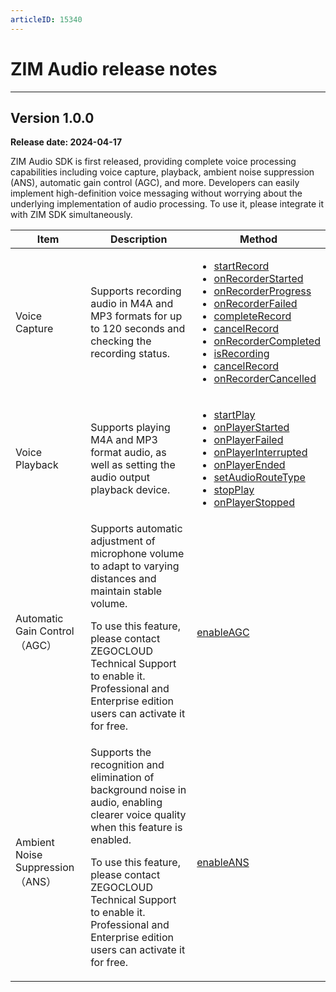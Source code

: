 ```yaml
---
articleID: 15340
---
```


# ZIM Audio release notes


- - -

## Version 1.0.0

**Release date: 2024-04-17**

ZIM Audio SDK is first released, providing complete voice processing capabilities including voice capture, playback, ambient noise suppression (ANS), automatic gain control (AGC), and more. Developers can easily implement high-definition voice messaging without worrying about the underlying implementation of audio processing. To use it, please integrate it with ZIM SDK simultaneously.

| Item  | Description | Method |
|-------|-------|-------|
| Voice Capture  | Supports recording audio in M4A and MP3 formats for up to 120 seconds and checking the recording status. | <ul><li>[startRecord](https://pub.dev/documentation/zego_zim_audio/latest/zego_zim_audio/ZIMAudio/startRecord.html)</li><li>[onRecorderStarted](https://pub.dev/documentation/zego_zim_audio/latest/zego_zim_audio/ZIMAudioEventHandler/onRecorderStarted.html)</li><li>[onRecorderProgress](https://pub.dev/documentation/zego_zim_audio/latest/zego_zim_audio/ZIMAudioEventHandler/onRecorderProgress.html)</li><li>[onRecorderFailed](https://pub.dev/documentation/zego_zim_audio/latest/zego_zim_audio/ZIMAudioEventHandler/onRecorderFailed.html)</li><li>[completeRecord](https://pub.dev/documentation/zego_zim_audio/latest/zego_zim_audio/ZIMAudio/completeRecord.html)</li><li>[cancelRecord](https://pub.dev/documentation/zego_zim_audio/latest/zego_zim_audio/ZIMAudio/cancelRecord.html)</li><li>[onRecorderCompleted](https://pub.dev/documentation/zego_zim_audio/latest/zego_zim_audio/ZIMAudioEventHandler/onRecorderCompleted.html)</li><li>[isRecording](https://pub.dev/documentation/zego_zim_audio/latest/zego_zim_audio/ZIMAudio/isRecording.html)</li><li>[cancelRecord](https://pub.dev/documentation/zego_zim_audio/latest/zego_zim_audio/ZIMAudio/cancelRecord.html)</li><li>[onRecorderCancelled](https://pub.dev/documentation/zego_zim_audio/latest/zego_zim_audio/ZIMAudioEventHandler/onRecorderCancelled.html)</li></ul>  |
| Voice Playback | Supports playing M4A and MP3 format audio, as well as setting the audio output playback device. |<ul><li>[startPlay](https://pub.dev/documentation/zego_zim_audio/latest/zego_zim_audio/ZIMAudio/startPlay.html)</li><li>[onPlayerStarted](https://pub.dev/documentation/zego_zim_audio/latest/zego_zim_audio/ZIMAudioEventHandler/onPlayerStarted.html)</li><li>[onPlayerFailed](https://pub.dev/documentation/zego_zim_audio/latest/zego_zim_audio/ZIMAudioEventHandler/onPlayerFailed.html)</li><li>[onPlayerInterrupted](https://pub.dev/documentation/zego_zim_audio/latest/zego_zim_audio/ZIMAudioEventHandler/onPlayerInterrupted.html)</li><li>[onPlayerEnded](https://pub.dev/documentation/zego_zim_audio/latest/zego_zim_audio/ZIMAudioEventHandler/onPlayerEnded.html)</li><li>[setAudioRouteType](https://pub.dev/documentation/zego_zim_audio/latest/zego_zim_audio/ZIMAudio/setAudioRouteType.html)</li><li>[stopPlay](https://pub.dev/documentation/zego_zim_audio/latest/zego_zim_audio/ZIMAudio/stopPlay.html)</li><li>[onPlayerStopped](https://pub.dev/documentation/zego_zim_audio/latest/zego_zim_audio/ZIMAudioEventHandler/onPlayerStopped.html)</li></ul>  |
| Automatic Gain Control（AGC） | Supports automatic adjustment of microphone volume to adapt to varying distances and maintain stable volume. <Note title="说明"><p>To use this feature, please contact ZEGOCLOUD Technical Support to enable it. Professional and Enterprise edition users can activate it for free.</p></Note> | [enableAGC](https://pub.dev/documentation/zego_zim_audio/latest/zego_zim_audio/ZIMAudio/enableAGC.html)  |
| Ambient Noise Suppression（ANS） | Supports the recognition and elimination of background noise in audio, enabling clearer voice quality when this feature is enabled.<Note title="说明"><p>To use this feature, please contact ZEGOCLOUD Technical Support to enable it. Professional and Enterprise edition users can activate it for free.</p></Note>  | [enableANS](https://pub.dev/documentation/zego_zim_audio/latest/zego_zim_audio/ZIMAudio/enableANS.html)  |
